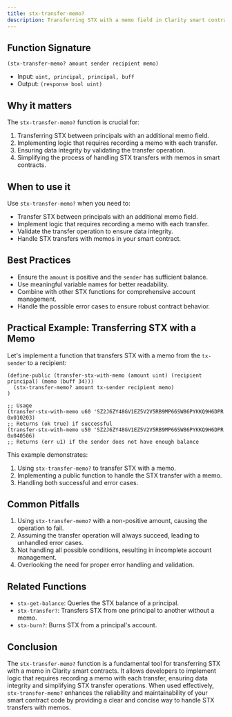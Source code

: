```yaml
---
title: stx-transfer-memo?
description: Transferring STX with a memo field in Clarity smart contracts.
---
```


## Function Signature

```clarity
(stx-transfer-memo? amount sender recipient memo)
```

- Input: `uint, principal, principal, buff`
- Output: `(response bool uint)`

## Why it matters

The `stx-transfer-memo?` function is crucial for:

1. Transferring STX between principals with an additional memo field.
2. Implementing logic that requires recording a memo with each transfer.
3. Ensuring data integrity by validating the transfer operation.
4. Simplifying the process of handling STX transfers with memos in smart contracts.

## When to use it

Use `stx-transfer-memo?` when you need to:

- Transfer STX between principals with an additional memo field.
- Implement logic that requires recording a memo with each transfer.
- Validate the transfer operation to ensure data integrity.
- Handle STX transfers with memos in your smart contract.

## Best Practices

- Ensure the `amount` is positive and the `sender` has sufficient balance.
- Use meaningful variable names for better readability.
- Combine with other STX functions for comprehensive account management.
- Handle the possible error cases to ensure robust contract behavior.

## Practical Example: Transferring STX with a Memo

Let's implement a function that transfers STX with a memo from the `tx-sender` to a recipient:

```clarity
(define-public (transfer-stx-with-memo (amount uint) (recipient principal) (memo (buff 34)))
  (stx-transfer-memo? amount tx-sender recipient memo)
)

;; Usage
(transfer-stx-with-memo u60 'SZ2J6ZY48GV1EZ5V2V5RB9MP66SW86PYKKQ9H6DPR 0x010203) 
;; Returns (ok true) if successful
(transfer-stx-with-memo u50 'SZ2J6ZY48GV1EZ5V2V5RB9MP66SW86PYKKQ9H6DPR 0x040506) 
;; Returns (err u1) if the sender does not have enough balance
```

This example demonstrates:
1. Using `stx-transfer-memo?` to transfer STX with a memo.
2. Implementing a public function to handle the STX transfer with a memo.
3. Handling both successful and error cases.

## Common Pitfalls

1. Using `stx-transfer-memo?` with a non-positive amount, causing the operation to fail.
2. Assuming the transfer operation will always succeed, leading to unhandled error cases.
3. Not handling all possible conditions, resulting in incomplete account management.
4. Overlooking the need for proper error handling and validation.

## Related Functions

- `stx-get-balance`: Queries the STX balance of a principal.
- `stx-transfer?`: Transfers STX from one principal to another without a memo.
- `stx-burn?`: Burns STX from a principal's account.

## Conclusion

The `stx-transfer-memo?` function is a fundamental tool for transferring STX with a memo in Clarity smart contracts. It allows developers to implement logic that requires recording a memo with each transfer, ensuring data integrity and simplifying STX transfer operations. When used effectively, `stx-transfer-memo?` enhances the reliability and maintainability of your smart contract code by providing a clear and concise way to handle STX transfers with memos.
